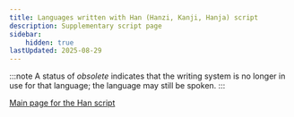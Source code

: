```yaml
---
title: Languages written with Han (Hanzi, Kanji, Hanja) script
description: Supplementary script page
sidebar:
    hidden: true
lastUpdated: 2025-08-29
---
```



:::note
A status of _obsolete_ indicates that the writing system is no longer in use for that language; the language may still be spoken.
:::

<WsList script='Hani' />

[Main page for the Han script](/scrlang/scripts/hani)

